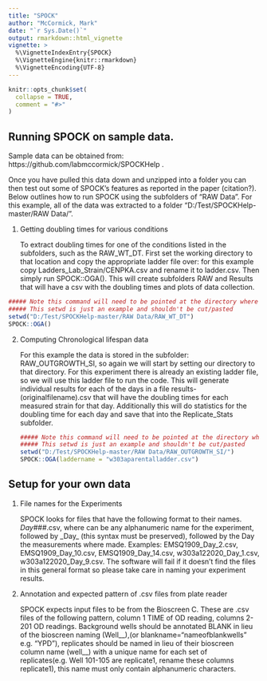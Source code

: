 ```yaml
---
title: "SPOCK"
author: "McCormick, Mark"
date: "`r Sys.Date()`"
output: rmarkdown::html_vignette
vignette: >
  %\VignetteIndexEntry{SPOCK}
  %\VignetteEngine{knitr::rmarkdown}
  %\VignetteEncoding{UTF-8}
---
```


```r
knitr::opts_chunk$set(
  collapse = TRUE,
  comment = "#>"
)
```
## Running SPOCK on sample data.

Sample data can be obtained from: https://github.com/labmccormick/SPOCKHelp .

Once you have pulled this data down and unzipped into a folder you can then test out some of SPOCK's features as reported in the paper (citation?). Below outlines how to run SPOCK using the subfolders of "RAW Data". For this example, all of the data was extracted to a folder "D:/Test/SPOCKHelp-master/RAW Data/".

1. Getting doubling times for various conditions

    To extract doubling times for one of the conditions listed in the subfolders, such  as the RAW\_WT_DT. First set the working directory to that location and copy the appropriate ladder file over: for this example copy Ladders_Lab_Strain/CENPKA.csv and rename it to ladder.csv. Then simply run SPOCK::OGA(). This will create subfolders RAW and Results that will have a csv with the doubling times and plots of data collection. 
    
```r
##### Note this command will need to be pointed at the directory where you put the data
##### This setwd is just an example and shouldn't be cut/pasted
setwd("D:/Test/SPOCKHelp-master/RAW Data/RAW_WT_DT") 
SPOCK::OGA()
```


2. Computing Chronological lifespan data

    For this example the data is stored in the subfolder: RAW_OUTGROWTH_SI, so again we will start by setting our directory to that directory. For this experiment there is already an existing ladder file, so we will use this ladder file to run the code. This will generate individual results for each of the days in a file  results-(originalfilename).csv that will have the doubling times for each measured  strain for that day. Additionally this will do statistics for the doubling time for each  day and save that into the Replicate_Stats subfolder.
```r
##### Note this command will need to be pointed at the directory where you put the data
##### This setwd is just an example and shouldn't be cut/pasted
setwd("D:/Test/SPOCKHelp-master/RAW Data/RAW_OUTGROWTH_SI/")
SPOCK::OGA(laddername = "w303aparentalladder.csv")
```
    
    
## Setup for your own data

1. File names for the Experiments

    SPOCK looks for files that have the following format to their names. <experiment>_Day_###.csv, where <experiment> can be any alphanumeric name for the experiment, followed by \_Day\_ (this syntax must be preserved), followed by the Day the measurements where made. Examples: EMSQ1909_Day_2.csv, EMSQ1909_Day_10.csv, EMSQ1909_Day_14.csv, w303a122020_Day_1.csv, w303a122020_Day_9.csv. The software will fail if it doesn't find the files in this general format so please take care in naming your experiment results. 

2. Annotation and expected pattern of .csv files from plate reader

    SPOCK expects input files to be from the Bioscreen C. These are .csv files of the following pattern, column 1 TIME of OD reading, columns 2-201 OD readings. Background wells should be annotated BLANK in lieu of the bioscreen naming (Well__),(or blankname="nameofblankwells" e.g. "YPD"), replicates should be named in lieu of their bioscreen column name (well__) with a unique name for each set of replicates(e.g. Well 101-105 are replicate1, rename these columns replicate1), this name must only contain alphanumeric characters. 
